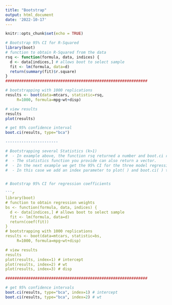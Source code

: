---
title: "Bootstrap"
output: html_document
date: '2022-10-17'
---

```{r setup, include=FALSE}
knitr::opts_chunk$set(echo = TRUE)
```


```{r}
# Bootstrap 95% CI for R-Squared
library(boot)
# function to obtain R-Squared from the data 
rsq <- function(formula, data, indices) {
  d <- data[indices,] # allows boot to select sample 
  fit <- lm(formula, data=d)
  return(summary(fit)$r.square)
} 
##############################################################

# bootstrapping with 1000 replications 
results <- boot(data=mtcars, statistic=rsq, 
  	 R=1000, formula=mpg~wt+disp)

# view results
results 
plot(results)

# get 95% confidence interval 
boot.ci(results, type="bca")

-----------------------

# Bootstrapping several Statistics (k>1)
#  - In example above, the function rsq returned a number and boot.ci returned a single confidence interval. 
#  - The statistics function you provide can also return a vector. 
#  - In the next example we get the 95% CI for the three model regression coefficients (intercept, car weight, displacement). 
#  - In this case we add an index parameter to plot( ) and boot.ci( ) to indicate which column in bootobject$t is to analyzed.


# Bootstrap 95% CI for regression coefficients 

```{r}
library(boot)
# function to obtain regression weights 
bs <- function(formula, data, indices) {
  d <- data[indices,] # allows boot to select sample 
  fit <- lm(formula, data=d)
  return(coef(fit)) 
} 
# bootstrapping with 1000 replications 
results <- boot(data=mtcars, statistic=bs, 
  	 R=1000, formula=mpg~wt+disp)

# view results
results
plot(results, index=1) # intercept 
plot(results, index=2) # wt 
plot(results, index=3) # disp 
```


```{r}
##############################################################

# get 95% confidence intervals 
boot.ci(results, type="bca", index=1) # intercept 
boot.ci(results, type="bca", index=2) # wt 

```
